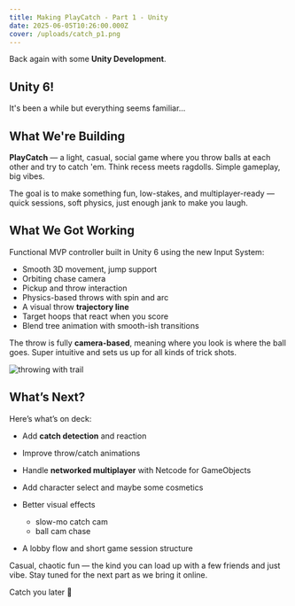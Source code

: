 ```yaml
---
title: Making PlayCatch - Part 1 - Unity
date: 2025-06-05T10:26:00.000Z
cover: /uploads/catch_p1.png
---
```

Back again with some **Unity Development**.

## Unity 6!

It's been a while but everything seems familiar...

## What We're Building

**PlayCatch** — a light, casual, social game where you throw balls at each other and try to catch 'em. Think recess meets ragdolls. Simple gameplay, big vibes.

The goal is to make something fun, low-stakes, and multiplayer-ready — quick sessions, soft physics, just enough jank to make you laugh.

## What We Got Working

Functional MVP controller built in Unity 6 using the new Input System:

* Smooth 3D movement, jump support
* Orbiting chase camera
* Pickup and throw interaction
* Physics-based throws with spin and arc
* A visual throw **trajectory line**
* Target hoops that react when you score
* Blend tree animation with smooth-ish transitions

The throw is fully **camera-based**, meaning where you look is where the ball goes. Super intuitive and sets us up for all kinds of trick shots.

![throwing with trail](/uploads/thrown_1.png)



## What’s Next?

Here’s what’s on deck:

* Add **catch detection** and reaction
* Improve throw/catch animations
* Handle **networked multiplayer** with Netcode for GameObjects
* Add character select and maybe some cosmetics
* Better visual effects

  * slow-mo catch cam
  * ball cam chase
* A lobby flow and short game session structure

Casual, chaotic fun — the kind you can load up with a few friends and just vibe. Stay tuned for the next part as we bring it online.

Catch you later 🤙
